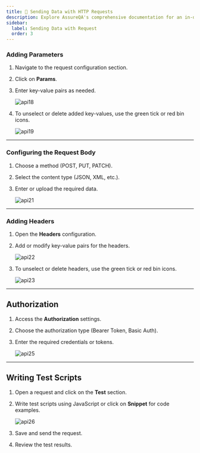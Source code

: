 ```yaml
---
title: 🔧 Sending Data with HTTP Requests
description: Explore AssureQA's comprehensive documentation for an in-depth look at our services and tools.
sidebar:
  label: Sending Data with Request
  order: 3
---
```


### **Adding Parameters**

1. Navigate to the request configuration section.
2. Click on **Params**.
3. Enter key-value pairs as needed.

   ![api18](/images/api18.png)

4. To unselect or delete added key-values, use the green tick or red bin icons.

   ![api19](/images/api19.png)

---

### **Configuring the Request Body**

1. Choose a method (POST, PUT, PATCH).
2. Select the content type (JSON, XML, etc.).
3. Enter or upload the required data.

   ![api21](/images/api21.png)

---

### **Adding Headers**

1. Open the **Headers** configuration.
2. Add or modify key-value pairs for the headers.

   ![api22](/images/api22.png)

3. To unselect or delete headers, use the green tick or red bin icons.

   ![api23](/images/api23.png)

---

## Authorization

1. Access the **Authorization** settings.
2. Choose the authorization type (Bearer Token, Basic Auth).
3. Enter the required credentials or tokens.

   ![api25](/images/api25.png)

---

## Writing Test Scripts

1. Open a request and click on the **Test** section.
2. Write test scripts using JavaScript or click on **Snippet** for code examples.

   ![api26](/images/api43.png)

3. Save and send the request.
4. Review the test results.

